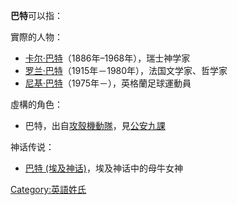 '''巴特'''可以指：

實際的人物：
* [[卡尔·巴特|卡尔·巴特]]（1886年–1968年），瑞士神学家
* [[罗兰·巴特|罗兰·巴特]]（1915年－1980年），法国文学家、哲学家
* [[尼基·巴特|尼基·巴特]]（1975年－），英格蘭足球運動員
虛構的角色：
* 巴特，出自[[攻殼機動隊|攻殼機動隊]]，見[[公安九課|公安九課]]
神话传说：
* [[巴特_(埃及神话)|巴特 (埃及神话)]]，埃及神话中的母牛女神

{{Disambiguation|B|Cat=二字人名译名消歧义}}
[[Category:英語姓氏|Category:英語姓氏]]
